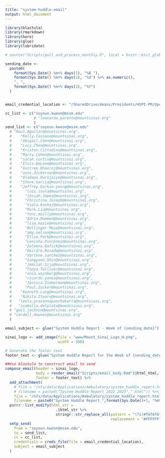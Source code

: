 ```yaml
---
title: "system-huddle-email"
output: html_document
---
```



```r

library(blastula)
library(rmarkdown)
library(here)
library(glue)
library(lubridate)
```


```r

# source("Scripts/pull_and_process_monthly.R", local = knitr::knit_global())
```


```r

sending_date <-
  paste0(
    format(Sys.Date() %m+% days(1), "%B "),
    format(Sys.Date() %m+% days(1), "%d") %>% as.numeric(),
    ", ",
    format(Sys.Date() %m+% days(1), "%Y")
  )


email_credential_location <- "/SharedDrive/deans/Presidents/HSPI-PM/Operations Analytics and Optimization/Administrative/Workgroups/R Workbench/Working Area/Data Connections/email_creds"

```


```r

cc_list <- c("soyoun.kweon@mssm.edu"
             # "leonarda.parente@mountsinai.org"
             )
send_list <- c("soyoun.kweon@mssm.edu"
  # "Raul.Aguilar@mountsinai.org",
  #    "Kelly.Cassano@mountsinai.org",
  #    "Abigail.Chen@mountsinai.org",
  #    "Lucy.Chen@mountsinai.org",
  #    "Kristen.Cittadino@mountsinai.org",
  #    "Marcy.Cohen@mountsinai.org",
  #    "sarah.curtis@mountsinai.org",
  #    "Elvis.DeLeon@mountsinai.org",
  #    "Guitree.Dhanraj@mountsinai.org",
  #    "anne.dickerson@mountsinai.org",
  #    "Oladapo.Durojaiye@mountsinai.org",
  #    "Steve.Garcia@mountsinai.org",
  #    "Jeffrey.Gurkin-young@mountsinai.org",
  # 	 "luis.isola@mountsinai.org",
  # 	 "Josiah.James@mountsinai.org",
  # 	 "Christina.Joseph@mountsinai.org",
  # 	 "Viola.Koxhaj@mountsinai.org",
  # 	 "Mark.Liu@mountsinai.org",
  # 	 "toni.mailly@mountsinai.org",
  # 	 "Adrin.Mammen@mountsinai.org",
  # 	 "lisa.mazie@mountsinai.org",
  # 	 "Bellinger.Moye@mountsinai.org",
  # 	 "amy.nelson@mountsinai.org",
  # 	 "Ellie.Park@mountsinai.org",
  # 	 "Lenisha.Pinckney@mountsinai.org",
  # 	 "Zaleena.Rafick@mountsinai.org",
  # 	 "Deirdre.Rosado@mountsinai.org",
  # 	 "darlene.sanchez@mountsinai.org",
  # 	 "Sangyoon.Shin@mountsinai.org",
  # 	 "Jemilat.Siju@mountsinai.org",
  # 	 "Tonya.Tolliver@mountsinai.org",
  # 	 "ania.wajnberg@mountsinai.org",
  # 	 "ricardo.yanes@mountsinai.org",
  # 	 "Jessica.Zimmerman@mountsinai.org",
  # 	 "Paul.Zucker@mountsinai.org",
  #    "Kenneth.Long@mountsinai.org",
  #    "Nikita.Itwaru@mountsinai.org",
  #   "leela.prasannapanchakarla@mountsinai.org",
  #   "isabella.delplato@mountsinai.org",
  # "gail.jackson@mountsinai.org",
  # "cordell.downes@mountsinai.org"
  )

email_subject <- glue("System Huddle Report - Week of {sending_date}")

sinai_logo <- add_image(file = "www/Mount_Sinai_Logo_H.png",
                        width = 300)

# Generate the footer text
footer_text <- glue("System Huddle Report for the Week of {sending_date}.")

```


```r

##Use blastula to construct email to send
compose_email(header = sinai_logo,
              body = render_email("Scripts/email_body.Rmd")$html_html,
              footer = footer_text) %>%
  add_attachment(
    # file = "/nfs/data/Applications/Ambulatory/system_huddle_report.html",
    # filename = paste0("System Huddle Report_2022_2023",".html")) %>%
    file = "/nfs/data/Applications/Ambulatory/system_huddle_report.html",
    filename = paste0("System Huddle Report_",format(Sys.Date()+1, "%m%d%y"),".html")) %>%
  purrr::list_modify(html_str =
                       .$html_str %>%
                       stringr::str_replace_all(pattern = "(?i)#f6f6f6",
                                                replacement = "#FFFFFF")) %>%
  smtp_send(
    from = "soyoun.kweon@mssm.edu",
    to = send_list,
    cc = cc_list,
    credentials = creds_file(file = email_credential_location),
    subject = email_subject
  ) 
```

